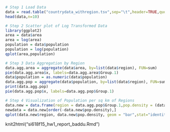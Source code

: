 ```r
# Step 1 Load Data
data = read.table("countrydata_withregion.tsv",sep="\t",header=TRUE,quote="")
head(data,n=10)

# Step 2 Scatter plot of Log Transformed Data
library(ggplot2)
area = data$area
area = log(area)
population = data$population
population = log(population)
qplot(area,population)

# Step 3 Data Aggregation by Region
data.agg.area = aggregate(data$area, by=list(data$region), FUN=sum)
pie(data.agg.area$x, labels=data.agg.area$Group.1)
data$population = as.numeric(data$population)
data.agg.pop = aggregate(data$population, by=list(data$region), FUN=sum)
print(data.agg.pop)
pie(data.agg.pop$x, labels=data.agg.pop$Group.1)

# Step 4 Visualization of Population per sq km of Regions
data.new = data.frame(region = data.agg.pop$Group.1,pop.density = (data.agg.pop$x/data.agg.area$x))
newdata = data.new[order(-data.new$pop.density),] 
qplot(data.new$region, data.new$pop.density, geom = "bar",stat="identity")+ theme(axis.text.x = element_text(angle = 60, hjust = 1))
```
knit2html("si618f15_hw1_report_baddu.Rmd")